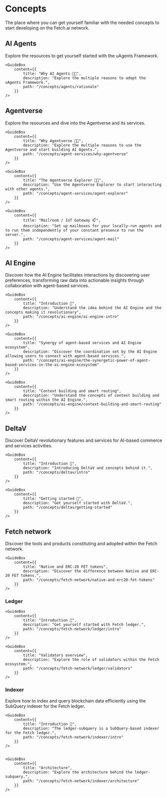# Concepts

<div className="nx-text-fetch-content">
  The place where you can get yourself familiar with the needed concepts to
  start developing on the Fetch.ai network.
</div>


## AI Agents

<div className="nx-text-fetch-content">
  Explore the resources to get yourself started with the uAgents Framework.
</div>

<Grid2>
    <GuideBox
        content={{
            title: "Introduction 🚀",
            description: "AI Agents are autonomous entities which interact, negotiate, and collaborate with other agents in a decentralized environment.",
            path: "/concepts/agents/agents"
        }}
    />

    <GuideBox
        content={{
            title: "Why AI Agents 🤔💡",
            description: "Explore the multiple reasons to adopt the uAgents Framework.",
            path: "/concepts/agents/rationale"
        }}
    />

</Grid2>
<Grid2>
    <GuideBox
        content={{
            title: "Public and private agents",
            description: "Understand the concept of privacy within the uAgents Framework.",
            path: "/concepts/agents/public-private-agents"
        }}
    />

</Grid2>

## Agentverse

<div className="nx-text-fetch-content">
  Explore the resources and dive into the Agentverse and its services.
</div>

<Grid2>
    <GuideBox
        content={{
            title: "Introduction 🚀",
            description: "Introducing the Agentverse platform and its functionalities.",
            path: "/concepts/agent-services/agentverse-intro"
        }}
    />

    <GuideBox
        content={{
            title: "Why Agentverse 🤔💡",
            description: "Explore the multiple reasons to use the Agentverse and start building AI Agents.",
            path: "/concepts/agent-services/why-agentverse"
        }}
    />

</Grid2>
<Grid2>
    <GuideBox
        content={{
            title: "Getting started 🎯",
            description: "Get yourself started to enter the Agentverse platform.",
            path: "/concepts/agent-services/getting-started"
        }}
    />

    <GuideBox
        content={{
            title: "The Agentverse Explorer 🤖🌐",
            description: "Use the Agentverse Explorer to start interacting with other agents.",
            path: "/concepts/agent-services/agent-explorer"
        }}
    />

</Grid2>
<Grid2>
    <GuideBox
        content={{
            title: "Agentverse: My Agents 🚢",
            description: "Get started and to deploy agents to the cloud to start connecting and automating.",
            path: "/concepts/agent-services/agent-hosting"
        }}
    />

    <GuideBox
        content={{
            title: "Mailroom / IoT Gateway 📫",
            description: "Set up mailboxes for your locally-run agents and to run them independently of your constant presence to run the server.",
            path: "/concepts/agent-services/agent-mail"
        }}
    />

</Grid2>

## AI Engine

<div className="nx-text-fetch-content">
  Discover how the AI Engine facilitates interactions by discovering user
  preferences, transforming raw data into actionable insights through
  collaboration with agent-based services.
</div>

<Grid2>

    <GuideBox
        content={{
            title: "Introduction 🚀",
            description: "Understand the idea behind the AI Engine and the concepts making it revolutionary",
            path: "/concepts/ai-engine/ai-engine-intro"
        }}
    />

    <GuideBox
        content={{
            title: "Synergy of agent-based services and AI Engine ecosystem",
            description: "Discover the coordination set by the AI Engine allowing users to connect with agent-based services.",
            path: "/concepts/ai-engine/the-synergetic-power-of-agent-based-services-in-the-ai-engine-ecosystem"
        }}
    />

</Grid2>
<Grid2>

    <GuideBox
        content={{
            title: "Context building and smart routing",
            description: "Understand the concepts of context building and smart routing within the AI Engine.",
            path: "/concepts/ai-engine/context-building-and-smart-routing"
        }}
    />

</Grid2>

## DeltaV

<div className="nx-text-fetch-content">
  Discover DeltaV revolutionary features and services for AI-based commerce and services activities.
</div>

<Grid2>

    <GuideBox
        content={{
            title: "Introduction 🚀",
            description: "Introducing DeltaV and concepts behind it.",
            path: "/concepts/deltav/intro"
        }}
    />

    <GuideBox
        content={{
            title: "Getting started 🎯",
            description: "Get yourself started with DeltaV.",
            path: "/concepts/deltav/getting-started"
        }}
    />

</Grid2>

## Fetch network

<div className="nx-text-fetch-content">
  Discover the tools and products constituting and adopted within the Fetch network.
</div>

<Grid2>

    <GuideBox
        content={{
            title: "Native and ERC-20 FET tokens",
            description: "Discover the difference between Native and ERC-20 FET tokens.",
            path: "/concepts/fetch-network/native-and-erc20-fet-tokens"
        }}
    />

</Grid2>

### Ledger

<Grid2>

    <GuideBox
        content={{
            title: "Introduction 🚀",
            description: "Get yourself started with Fetch ledger.",
            path: "/concepts/fetch-network/ledger/intro"
        }}
    />

    <GuideBox
        content={{
            title: "Validators overview",
            description: "Explore the role of validators within the Fetch ecosystem.",
            path: "/concepts/fetch-network/ledger/validators"
        }}
    />

</Grid2>


### Indexer

<div className="nx-text-fetch-content">
Explore how to index and query blockchain data efficiently using the SubQuery indexer for the Fetch ledger.
</div>

<Grid2>

    <GuideBox
        content={{
            title: "Introduction 🚀",
            description: "The ledger-subquery is a SubQuery-based indexer for the Fetch ledger.",
            path: "/concepts/fetch-network/indexer/intro"
        }}
    />


    <GuideBox
        content={{
            title: "Architecture",
            description: "Explore the architecture behind the ledger-subquery.",
            path: "/concepts/fetch-network/indexer/architecture"
        }}
    />

</Grid2>

<div className="nx-mb-8"></div>
